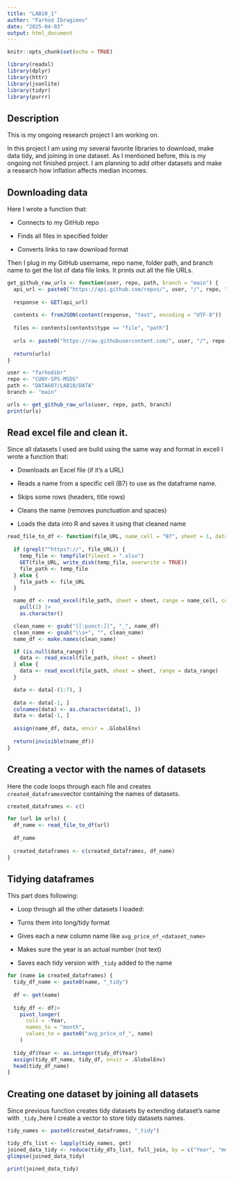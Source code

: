 ---
title: "LAB10_1"
author: "Farhod Ibragimov"
date: "2025-04-03"
output: html_document
---

```{r setup, include=FALSE}
knitr::opts_chunk$set(echo = TRUE)
```

```{r}
library(readxl)
library(dplyr)
library(httr)
library(jsonlite)
library(tidyr)
library(purrr)
```

## Description

This is my ongoing research project I am working on.

In this project I am using my several favorite libraries to download, make data tidy, and joining in one dataset. As I mentioned before, this is my ongoing not finished project. I am planning to add other datasets and make a research how inflation affects median incomes.

## Downloading data

Here I wrote a function that:

-   Connects to my GitHub repo

-   Finds all files in specified folder

-   Converts links to raw download format

Then I plug in my GitHub username, repo name, folder path, and branch name to get the list of data file links. It prints out all the file URLs.

```{r}

get_github_raw_urls <- function(user, repo, path, branch = "main") {
  api_url <- paste0("https://api.github.com/repos/", user, "/", repo, "/contents/", path, "?ref=", branch)
  
  response <- GET(api_url)
  
  contents <- fromJSON(content(response, "text", encoding = "UTF-8"))
  
  files <- contents[contents$type == "file", "path"]
  
  urls <- paste0("https://raw.githubusercontent.com/", user, "/", repo, "/", branch, "/", files)
  
  return(urls)
}

user <- "farhodibr"
repo <- "CUNY-SPS-MSDS"
path <- "DATA607/LAB10/DATA"  
branch <- "main"

urls <- get_github_raw_urls(user, repo, path, branch)
print(urls)


```

## Read excel file and clean it.

Since all datasets I used are build using the same way and format in excell I wrote a function that:

-   Downloads an Excel file (if it's a URL)

-   Reads a name from a specific cell (B7) to use as the dataframe name.

-   Skips some rows (headers, title rows)

-   Cleans the name (removes punctuation and spaces)

-   Loads the data into R and saves it using that cleaned name

```{r}
read_file_to_df <- function(file_URL, name_cell = "B7", sheet = 1, data_range = NULL) {
 
  if (grepl("^https?://", file_URL)) {
    temp_file <- tempfile(fileext = ".xlsx")
    GET(file_URL, write_disk(temp_file, overwrite = TRUE))
    file_path <- temp_file
  } else {
    file_path <- file_URL
  }

  name_df <- read_excel(file_path, sheet = sheet, range = name_cell, col_names = FALSE) |>
    pull(1) |>
    as.character()

  clean_name <- gsub("[[:punct:]]", "_", name_df)
  clean_name <- gsub("\\s+", "", clean_name)
  name_df <- make.names(clean_name)

  if (is.null(data_range)) {
    data <- read_excel(file_path, sheet = sheet)
  } else {
    data <- read_excel(file_path, sheet = sheet, range = data_range)
  }

  data <- data[-(1:7), ]
  
  data <- data[-1, ]
  colnames(data) <- as.character(data[1, ])
  data <- data[-1, ]
  
  assign(name_df, data, envir = .GlobalEnv)
 
  return(invisible(name_df))
}

```

## Creating a vector with the names of datasets

Here the code loops through each file and creates `created_dataframes`vector containing the names of datasets.

```{r}
created_dataframes <- c()

for (url in urls) {
  df_name <- read_file_to_df(url)
  
  df_name
  
  created_dataframes <- c(created_dataframes, df_name)
}
```

## Tidying dataframes

This part does following:

-   Loop through all the other datasets I loaded:

-   Turns them into long/tidy format

-   Gives each a new column name like `avg_price_of_<dataset_name>`

-   Makes sure the year is an actual number (not text)

-   Saves each tidy version with `_tidy` added to the name

```{r}
for (name in created_dataframes) {
  tidy_df_name <- paste0(name, "_tidy")
  
  df <- get(name)
  
  tidy_df <- df|> 
    pivot_longer(
      cols = -Year,
      names_to = "month",
      values_to = paste0("avg_price_of_", name)
    )
  
  tidy_df$Year <- as.integer(tidy_df$Year)
  assign(tidy_df_name, tidy_df, envir = .GlobalEnv)
  head(tidy_df_name)
}

```

## Creating one dataset by joining all datasets

Since previous function creates tidy datasets by extending dataset's name with `_tidy,`here I create a vector to store tidy datasets names.

```{r}
tidy_names <- paste0(created_dataframes, "_tidy")
```

```{r}
tidy_dfs_list <- lapply(tidy_names, get)
joined_data_tidy <- reduce(tidy_dfs_list, full_join, by = c("Year", "month"))
glimpse(joined_data_tidy)
```
```{r}
print(joined_data_tidy)
```

